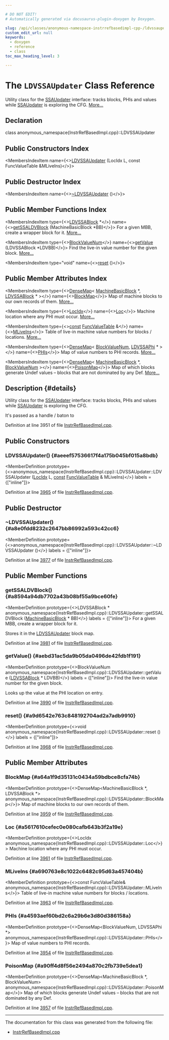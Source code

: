 ```yaml
---

# DO NOT EDIT!
# Automatically generated via docusaurus-plugin-doxygen by Doxygen.

slug: /api/classes/anonymous-namespace-instrrefbasedimpl-cpp-/ldvssaupdater
custom_edit_url: null
keywords:
  - doxygen
  - reference
  - class
toc_max_heading_level: 3

---
```





# The `LDVSSAUpdater` Class Reference

<DoxygenPage pluginConfig={pluginConfig}>

Utility class for the <a href="/docs/api/classes/llvm/ssaupdater">SSAUpdater</a> interface: tracks blocks, PHIs and values while <a href="/docs/api/classes/llvm/ssaupdater">SSAUpdater</a> is exploring the CFG. <a href="#details">More...</a>

## Declaration

<CodeBlock>class anonymous_namespace{InstrRefBasedImpl.cpp}::LDVSSAUpdater</CodeBlock>

## Public Constructors Index

<MembersIndex>

<MembersIndexItem
  name={<><a href="#aeeef57536617f4a175b045bf015a8bdb">LDVSSAUpdater</a> (LocIdx L, const FuncValueTable &amp;MLiveIns)</>}>
</MembersIndexItem>

</MembersIndex>

## Public Destructor Index

<MembersIndex>

<MembersIndexItem
  name={<><a href="#a8e0fdd8232c2647bb86992a593c42cc6">~LDVSSAUpdater</a> ()</>}>
</MembersIndexItem>

</MembersIndex>

## Public Member Functions Index

<MembersIndex>

<MembersIndexItem
  type={<><a href="/docs/api/classes/anonymous-namespace-instrrefbasedimpl-cpp-/ldvssablock">LDVSSABlock</a> &#42;</>}
  name={<><a href="#a8594a94db7702a43b08bf55a9bce60fe">getSSALDVBlock</a> (MachineBasicBlock &#42;BB)</>}>
For a given MBB, create a wrapper block for it. <a href="#a8594a94db7702a43b08bf55a9bce60fe">More...</a>
</MembersIndexItem>

<MembersIndexItem
  type={<><a href="/docs/api/namespaces/anonymous-instrrefbasedimpl-cpp-/#a8c63effba4b56132c365c02a07251561">BlockValueNum</a></>}
  name={<><a href="#aebd31ac5da9b05da0496de42fdb1f191">getValue</a> (LDVSSABlock &#42;LDVBB)</>}>
Find the live-in value number for the given block. <a href="#aebd31ac5da9b05da0496de42fdb1f191">More...</a>
</MembersIndexItem>

<MembersIndexItem
  type="void"
  name={<><a href="#a9d6542e763c848192704ad2a7adb9910">reset</a> ()</>}>
</MembersIndexItem>

</MembersIndex>

## Public Member Attributes Index

<MembersIndex>

<MembersIndexItem
  type={<><a href="/docs/api/classes/llvm/densemap">DenseMap</a>&lt; <a href="/docs/api/classes/llvm/machinebasicblock">MachineBasicBlock</a> &#42;, <a href="/docs/api/classes/anonymous-namespace-instrrefbasedimpl-cpp-/ldvssablock">LDVSSABlock</a> &#42; &gt;</>}
  name={<><a href="#a64a1f9d35131c0434a59bdbce8cfa74b">BlockMap</a></>}>
Map of machine blocks to our own records of them. <a href="#a64a1f9d35131c0434a59bdbce8cfa74b">More...</a>
</MembersIndexItem>

<MembersIndexItem
  type={<><a href="/docs/api/classes/livedebugvalues/locidx">LocIdx</a></>}
  name={<><a href="#a5617610cefec0e080cafb643b3f2a19e">Loc</a></>}>
Machine location where any PHI must occur. <a href="#a5617610cefec0e080cafb643b3f2a19e">More...</a>
</MembersIndexItem>

<MembersIndexItem
  type={<><a href="/docs/api/files/lib/lib/target/lib/target/aarch64/aarch64promoteconstant-cpp/#a90f8350fecae261c25be85d38b451bff">const</a> <a href="/docs/api/structs/livedebugvalues/funcvaluetable">FuncValueTable</a> &amp;</>}
  name={<><a href="#a690763e8c1022c6482c95d63a457404b">MLiveIns</a></>}>
Table of live-in machine value numbers for blocks / locations. <a href="#a690763e8c1022c6482c95d63a457404b">More...</a>
</MembersIndexItem>

<MembersIndexItem
  type={<><a href="/docs/api/classes/llvm/densemap">DenseMap</a>&lt; <a href="/docs/api/namespaces/anonymous-instrrefbasedimpl-cpp-/#a8c63effba4b56132c365c02a07251561">BlockValueNum</a>, <a href="/docs/api/classes/anonymous-namespace-instrrefbasedimpl-cpp-/ldvssaphi">LDVSSAPhi</a> &#42; &gt;</>}
  name={<><a href="#a4593aef60bd2c6a29b6e3d80d386158a">PHIs</a></>}>
Map of value numbers to PHI records. <a href="#a4593aef60bd2c6a29b6e3d80d386158a">More...</a>
</MembersIndexItem>

<MembersIndexItem
  type={<><a href="/docs/api/classes/llvm/densemap">DenseMap</a>&lt; <a href="/docs/api/classes/llvm/machinebasicblock">MachineBasicBlock</a> &#42;, <a href="/docs/api/namespaces/anonymous-instrrefbasedimpl-cpp-/#a8c63effba4b56132c365c02a07251561">BlockValueNum</a> &gt;</>}
  name={<><a href="#a90ff4d8f56e2494a870c2fb739e5dea1">PoisonMap</a></>}>
Map of which blocks generate Undef values – blocks that are not dominated by any Def. <a href="#a90ff4d8f56e2494a870c2fb739e5dea1">More...</a>
</MembersIndexItem>

</MembersIndex>

## Description {#details}

Utility class for the <a href="/docs/api/classes/llvm/ssaupdater">SSAUpdater</a> interface: tracks blocks, PHIs and values while <a href="/docs/api/classes/llvm/ssaupdater">SSAUpdater</a> is exploring the CFG.

It&#39;s passed as a handle / baton to

Definition at line 3951 of file <a href="/docs/api/files/lib/lib/codegen/lib/codegen/livedebugvalues/instrrefbasedimpl-cpp">InstrRefBasedImpl.cpp</a>.

<SectionDefinition>

## Public Constructors

### LDVSSAUpdater() {#aeeef57536617f4a175b045bf015a8bdb}

<MemberDefinition
  prototype={<>anonymous&#95;namespace&#123;InstrRefBasedImpl.cpp&#125;::LDVSSAUpdater::LDVSSAUpdater (<a href="/docs/api/classes/livedebugvalues/locidx">LocIdx</a> L, <a href="/docs/api/files/lib/lib/target/lib/target/aarch64/aarch64promoteconstant-cpp/#a90f8350fecae261c25be85d38b451bff">const</a> <a href="/docs/api/structs/livedebugvalues/funcvaluetable">FuncValueTable</a> &amp; MLiveIns)</>}
  labels = {["inline"]}>

Definition at line <a href="/docs/api/files/lib/lib/codegen/lib/codegen/livedebugvalues/instrrefbasedimpl-cpp/#l03965">3965</a> of file <a href="/docs/api/files/lib/lib/codegen/lib/codegen/livedebugvalues/instrrefbasedimpl-cpp">InstrRefBasedImpl.cpp</a>.
</MemberDefinition>

</SectionDefinition>

<SectionDefinition>

## Public Destructor

### ~LDVSSAUpdater() {#a8e0fdd8232c2647bb86992a593c42cc6}

<MemberDefinition
  prototype={<>anonymous&#95;namespace&#123;InstrRefBasedImpl.cpp&#125;::LDVSSAUpdater::~LDVSSAUpdater ()</>}
  labels = {["inline"]}>

Definition at line <a href="/docs/api/files/lib/lib/codegen/lib/codegen/livedebugvalues/instrrefbasedimpl-cpp/#l03977">3977</a> of file <a href="/docs/api/files/lib/lib/codegen/lib/codegen/livedebugvalues/instrrefbasedimpl-cpp">InstrRefBasedImpl.cpp</a>.
</MemberDefinition>

</SectionDefinition>

<SectionDefinition>

## Public Member Functions

### getSSALDVBlock() {#a8594a94db7702a43b08bf55a9bce60fe}

<MemberDefinition
  prototype={<>LDVSSABlock &#42; anonymous&#95;namespace&#123;InstrRefBasedImpl.cpp&#125;::LDVSSAUpdater::getSSALDVBlock (<a href="/docs/api/classes/llvm/machinebasicblock">MachineBasicBlock</a> &#42; BB)</>}
  labels = {["inline"]}>
For a given MBB, create a wrapper block for it.

Stores it in the <a href="/docs/api/classes/anonymous-namespace-instrrefbasedimpl-cpp-/ldvssaupdater">LDVSSAUpdater</a> block map.

Definition at line <a href="/docs/api/files/lib/lib/codegen/lib/codegen/livedebugvalues/instrrefbasedimpl-cpp/#l03981">3981</a> of file <a href="/docs/api/files/lib/lib/codegen/lib/codegen/livedebugvalues/instrrefbasedimpl-cpp">InstrRefBasedImpl.cpp</a>.
</MemberDefinition>

### getValue() {#aebd31ac5da9b05da0496de42fdb1f191}

<MemberDefinition
  prototype={<>BlockValueNum anonymous&#95;namespace&#123;InstrRefBasedImpl.cpp&#125;::LDVSSAUpdater::getValue (<a href="/docs/api/classes/anonymous-namespace-instrrefbasedimpl-cpp-/ldvssablock">LDVSSABlock</a> &#42; LDVBB)</>}
  labels = {["inline"]}>
Find the live-in value number for the given block.

Looks up the value at the PHI location on entry.

Definition at line <a href="/docs/api/files/lib/lib/codegen/lib/codegen/livedebugvalues/instrrefbasedimpl-cpp/#l03990">3990</a> of file <a href="/docs/api/files/lib/lib/codegen/lib/codegen/livedebugvalues/instrrefbasedimpl-cpp">InstrRefBasedImpl.cpp</a>.
</MemberDefinition>

### reset() {#a9d6542e763c848192704ad2a7adb9910}

<MemberDefinition
  prototype={<>void anonymous&#95;namespace&#123;InstrRefBasedImpl.cpp&#125;::LDVSSAUpdater::reset ()</>}
  labels = {["inline"]}>

Definition at line <a href="/docs/api/files/lib/lib/codegen/lib/codegen/livedebugvalues/instrrefbasedimpl-cpp/#l03968">3968</a> of file <a href="/docs/api/files/lib/lib/codegen/lib/codegen/livedebugvalues/instrrefbasedimpl-cpp">InstrRefBasedImpl.cpp</a>.
</MemberDefinition>

</SectionDefinition>

<SectionDefinition>

## Public Member Attributes

### BlockMap {#a64a1f9d35131c0434a59bdbce8cfa74b}

<MemberDefinition
  prototype={<>DenseMap&lt;MachineBasicBlock &#42;, LDVSSABlock &#42;&gt; anonymous&#95;namespace&#123;InstrRefBasedImpl.cpp&#125;::LDVSSAUpdater::BlockMap</>}>
Map of machine blocks to our own records of them.

Definition at line <a href="/docs/api/files/lib/lib/codegen/lib/codegen/livedebugvalues/instrrefbasedimpl-cpp/#l03959">3959</a> of file <a href="/docs/api/files/lib/lib/codegen/lib/codegen/livedebugvalues/instrrefbasedimpl-cpp">InstrRefBasedImpl.cpp</a>.
</MemberDefinition>

### Loc {#a5617610cefec0e080cafb643b3f2a19e}

<MemberDefinition
  prototype={<>LocIdx anonymous&#95;namespace&#123;InstrRefBasedImpl.cpp&#125;::LDVSSAUpdater::Loc</>}>
Machine location where any PHI must occur.

Definition at line <a href="/docs/api/files/lib/lib/codegen/lib/codegen/livedebugvalues/instrrefbasedimpl-cpp/#l03961">3961</a> of file <a href="/docs/api/files/lib/lib/codegen/lib/codegen/livedebugvalues/instrrefbasedimpl-cpp">InstrRefBasedImpl.cpp</a>.
</MemberDefinition>

### MLiveIns {#a690763e8c1022c6482c95d63a457404b}

<MemberDefinition
  prototype={<>const FuncValueTable&amp; anonymous&#95;namespace&#123;InstrRefBasedImpl.cpp&#125;::LDVSSAUpdater::MLiveIns</>}>
Table of live-in machine value numbers for blocks / locations.

Definition at line <a href="/docs/api/files/lib/lib/codegen/lib/codegen/livedebugvalues/instrrefbasedimpl-cpp/#l03963">3963</a> of file <a href="/docs/api/files/lib/lib/codegen/lib/codegen/livedebugvalues/instrrefbasedimpl-cpp">InstrRefBasedImpl.cpp</a>.
</MemberDefinition>

### PHIs {#a4593aef60bd2c6a29b6e3d80d386158a}

<MemberDefinition
  prototype={<>DenseMap&lt;BlockValueNum, LDVSSAPhi &#42;&gt; anonymous&#95;namespace&#123;InstrRefBasedImpl.cpp&#125;::LDVSSAUpdater::PHIs</>}>
Map of value numbers to PHI records.

Definition at line <a href="/docs/api/files/lib/lib/codegen/lib/codegen/livedebugvalues/instrrefbasedimpl-cpp/#l03954">3954</a> of file <a href="/docs/api/files/lib/lib/codegen/lib/codegen/livedebugvalues/instrrefbasedimpl-cpp">InstrRefBasedImpl.cpp</a>.
</MemberDefinition>

### PoisonMap {#a90ff4d8f56e2494a870c2fb739e5dea1}

<MemberDefinition
  prototype={<>DenseMap&lt;MachineBasicBlock &#42;, BlockValueNum&gt; anonymous&#95;namespace&#123;InstrRefBasedImpl.cpp&#125;::LDVSSAUpdater::PoisonMap</>}>
Map of which blocks generate Undef values – blocks that are not dominated by any Def.

Definition at line <a href="/docs/api/files/lib/lib/codegen/lib/codegen/livedebugvalues/instrrefbasedimpl-cpp/#l03957">3957</a> of file <a href="/docs/api/files/lib/lib/codegen/lib/codegen/livedebugvalues/instrrefbasedimpl-cpp">InstrRefBasedImpl.cpp</a>.
</MemberDefinition>

</SectionDefinition>

<hr/>

The documentation for this class was generated from the following file:

<ul>
<li><a href="/docs/api/files/lib/lib/codegen/lib/codegen/livedebugvalues/instrrefbasedimpl-cpp">InstrRefBasedImpl.cpp</a></li>
</ul>

</DoxygenPage>
